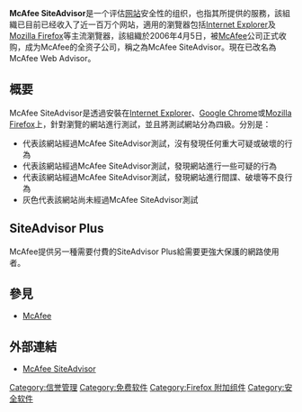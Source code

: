{{multiple issues|
{{copyedit|time=2019-02-10T04:51:30+00:00}}
{{disputed|time=2019-02-10T04:51:30+00:00}}
{{unreferenced|time=2019-02-10T04:51:30+00:00}}
{{update|time=2019-02-10T04:51:30+00:00}}
{{newsrelease|time=2015-02-05T14:59:16+00:00}}
}}
{{Infobox Software
| name                   =  McAfee SiteAdvisor
| logo                   = [[File:McAfee_SiteAdvisor_Logo.png|File:McAfee SiteAdvisor Logo.png]]
| screenshot             = [[File:sa.gif|260px]]
| caption                = McAfee SiteAdvisor網站
| developer              = [[McAfee|McAfee]]
| released               = April 2005
| operating system        = [[Windows|Windows]]<br />[[Internet_Explorer|Internet Explorer]], [[Mozilla_Firefox|Mozilla Firefox]]
| website                = [http://www.siteadvisor.com/ http://www.siteadvisor.com/]
}}
'''McAfee SiteAdvisor'''是一个评估[[网站|网站]]安全性的组织，也指其所提供的服務，該組織已目前已经收入了近一百万个网站，適用的瀏覽器包括[[Internet_Explorer|Internet Explorer]]及[[Mozilla_Firefox|Mozilla Firefox]]等主流瀏覽器，該組織於2006年4月5日，被[[McAfee|McAfee]]公司正式收购，成为McAfee的全资子公司，稱之為McAfee SiteAdvisor。現在已改名為McAfee Web Advisor。

== 概要 ==
McAfee SiteAdvisor是透過安裝在[[Internet_Explorer|Internet Explorer]]、[[Google_Chrome|Google Chrome]]或[[Mozilla_Firefox|Mozilla Firefox]]上，針對瀏覽的網站進行測試，並且將測試網站分為四級。分別是：

*代表該網站經過McAfee SiteAdvisor測試，沒有發現任何重大可疑或破壞的行為
*代表該網站經過McAfee SiteAdvisor測試，發現網站進行一些可疑的行為
*代表該網站經過McAfee SiteAdvisor測試，發現網站進行間諜、破壞等不良行為
*灰色代表該網站尚未經過McAfee SiteAdvisor測試

== SiteAdvisor Plus ==
McAfee提供另一種需要付費的SiteAdvisor Plus給需要更強大保護的網路使用者。

== 參見 ==
*[[McAfee|McAfee]]

== 外部連結 ==
* [https://web.archive.org/web/20141012233952/http://www.siteadvisor.com/ McAfee SiteAdvisor]

[[Category:信誉管理|Category:信誉管理]]
[[Category:免费软件|Category:免费软件]]
[[Category:Firefox_附加组件|Category:Firefox 附加组件]]
[[Category:安全软件|Category:安全软件]]